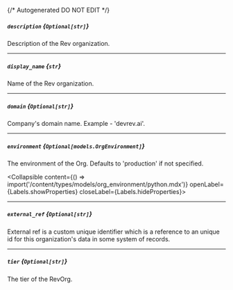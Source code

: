 {/* Autogenerated DO NOT EDIT  */}

##### `description` *{`Optional[str]`}*
Description of the Rev organization.

---
##### `display_name` *{`str`}*
Name of the Rev organization.

---
##### `domain` *{`Optional[str]`}*
Company's domain name. Example \- 'devrev.ai'.

---
##### `environment` *{`Optional[models.OrgEnvironment]`}*
The environment of the Org. Defaults to 'production' if not specified.

<Collapsible content={() => import('/content/types/models/org_environment/python.mdx')} openLabel={Labels.showProperties} closeLabel={Labels.hideProperties}>
</Collapsible>

---
##### `external_ref` *{`Optional[str]`}*
External ref is a custom unique identifier which is a reference to
an unique id for this organization's data in some system of
records.


---
##### `tier` *{`Optional[str]`}*
The tier of the RevOrg.



